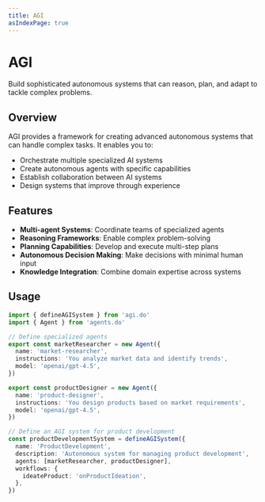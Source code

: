 ```yaml
---
title: AGI
asIndexPage: true
---
```


# AGI

Build sophisticated autonomous systems that can reason, plan, and adapt to tackle complex problems.

## Overview

AGI provides a framework for creating advanced autonomous systems that can handle complex tasks. It enables you to:

- Orchestrate multiple specialized AI systems
- Create autonomous agents with specific capabilities
- Establish collaboration between AI systems
- Design systems that improve through experience

## Features

- **Multi-agent Systems**: Coordinate teams of specialized agents
- **Reasoning Frameworks**: Enable complex problem-solving
- **Planning Capabilities**: Develop and execute multi-step plans
- **Autonomous Decision Making**: Make decisions with minimal human input
- **Knowledge Integration**: Combine domain expertise across systems

## Usage

```typescript
import { defineAGISystem } from 'agi.do'
import { Agent } from 'agents.do'

// Define specialized agents
export const marketResearcher = new Agent({
  name: 'market-researcher',
  instructions: 'You analyze market data and identify trends',
  model: 'openai/gpt-4.5',
})

export const productDesigner = new Agent({
  name: 'product-designer',
  instructions: 'You design products based on market requirements',
  model: 'openai/gpt-4.5',
})

// Define an AGI system for product development
const productDevelopmentSystem = defineAGISystem({
  name: 'ProductDevelopment',
  description: 'Autonomous system for managing product development',
  agents: [marketResearcher, productDesigner],
  workflows: {
    ideateProduct: 'onProductIdeation',
  },
})
```
